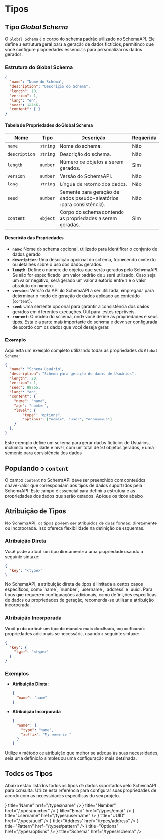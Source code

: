 # Tipos

## Tipo _Global Schema_

O `Global Schema` é o corpo do schema padrão utilizado no SchemaAPI. Ele define a estrutura geral para a geração de dados fictícios, permitindo que você configure propriedades essenciais para personalizar os dados gerados.

### Estrutura do Global Schema

```json
{
  "name": "Nome do Schema",
  "description": "Descrição do Schema",
  "length": 10,
  "version": 1,
  "lang": "en",
  "seed": 12345,
  "content": { }
}
```

#### Tabela de Propriedades do Global Schema

| Nome          | Tipo     | Descrição                                                            | Requerida |
| ------------- | -------- | -------------- | --------- |
| `name`        | `string` | Nome do schema.                                                      | Não       |
| `description` | `string` | Descrição do schema.                                                 | Não       |
| `length`      | `number` | Número de objetos a serem gerados.                                   | Sim       |
| `version`     | `number` | Versão do SchemaAPI.                                                    | Não       |
| `lang`        | `string` | Língua de retorno dos dados.                                         | Não       |
| `seed`        | `number` | Semente para geração de dados pseudo-aleatórios (para consistência). | Não       |
| `content`     | `object` | Corpo do schema contendo as propriedades a serem geradas.            | Sim       |

#### Descrição das Propriedades

- **`name`**: Nome do schema opcional, utilizado para identificar o conjunto de dados gerado.
- **`description`**: Uma descrição opcional do schema, fornecendo contexto ou detalhes sobre o uso dos dados gerados.
- **`length`**: Define o número de objetos que serão gerados pelo SchemaAPI. Se não for especificado, um valor padrão de `1` será utilizado. Caso seja um valor negativo, será gerado um valor aleatório entre `1` e o valor absoluto do número.
- **`version`**: Versão da API do SchemaAPI a ser utilizada, empregada para determinar o modo de geração de dados aplicado ao conteúdo (`content`).
- **`seed`**: Uma semente opcional para garantir a consistência dos dados gerados em diferentes execuções. Útil para testes repetíveis.
- **`content`**: O núcleo do schema, onde você define as propriedades e seus tipos. Esta é a parte mais importante do schema e deve ser configurada de acordo com os dados que você deseja gerar.

### Exemplo

Aqui está um exemplo completo utilizando todas as propriedades do `Global Schema`:

```json filename="Schema Usuário"
{
  "name": "Schema Usuário",
  "description": "Schema para geração de dados de Usuários",
  "length": 20,
  "version": 1,
  "seed": 98765,
  "lang": "en",
  "content": {
    "name": "name",
    "age": "number",
    "level": {
        "type": "options",
        "options": ["admin", "user", "anonymous"]
    }
  },
}
```

Este exemplo define um schema para gerar dados fictícios de Usuários, incluindo nome, idade e nivel, com um total de 20 objetos gerados, e uma semente para consistência dos dados.

## Populando o `content`

O campo `content` no SchemaAPI deve ser preenchido com conteúdos chave-valor que correspondam aos tipos de dados suportados pela SchemaAPI. Este campo é essencial para definir a estrutura e as propriedades dos dados que serão gerados. Aplique os [tipos](#todos-os-tipos) abaixo.

## Atribuição de Tipos

No SchemaAPI, os tipos podem ser atribuídos de duas formas: diretamente ou incorporada. Isso oferece flexibilidade na definição de esquemas.

### Atribuição Direta

Você pode atribuir um tipo diretamente a uma propriedade usando a seguinte sintaxe:

```json
{
  "key": "<type>"
}
```

 
<Callout type="warning" emoji="⚠️">
  No SchemaAPI, a atribuição direta de tipos é limitada a certos casos específicos, como `name`, `number`, `username`, `address` e `uuid`. Para tipos que requerem configurações adicionais, como definições específicas de dados ou propriedades de geração, recomenda-se utilizar a atribuição incorporada.
</Callout>

### Atribuição Incorporada

Você pode atribuir um tipo de maneira mais detalhada, especificando propriedades adicionais se necessário, usando a seguinte sintaxe:

```json
{
  "key": {
    "type": "<type>"
  }
}
```

### Exemplos

- **Atribuição Direta**:

  ```json
  {
    "name": "name"
  }
  ```

- **Atribuição Incorporada**:

  ```json
  {
    "name": {
      "type": "name",
      "suffix": "My name is "
    }
  }
  ```

Utilize o método de atribuição que melhor se adequa às suas necessidades, seja uma definição simples ou uma configuração mais detalhada.

## Todos os Tipos

Abaixo estão listados todos os tipos de dados suportados pelo SchemaAPI para consulta. Utilize esta referência para configurar suas propriedades de acordo com as necessidades específicas do seu projeto.


<Cards>
  <Card icon={<CaseSensitive />} title="Name" href="/types/name" />
  <Card icon={<Hash />} title="Number" href="/types/number" />
  <Card icon={<AtSign />} title="Email" href="/types/email" />
  <Card icon={<User />} title="Username" href="/types/username" />
  <Card icon={<Fingerprint />} title="UUID" href="/types/uuid" />
  <Card icon={<Map />} title="Address" href="/types/address" />
  <Card icon={<Wand />} title="Pattern" href="/types/pattern" />
  <Card icon={<Dices />} title="Options" href="/types/options" />
  <Card icon={<TableProperties />} title="Schema" href="/types/schema" />
</Cards>